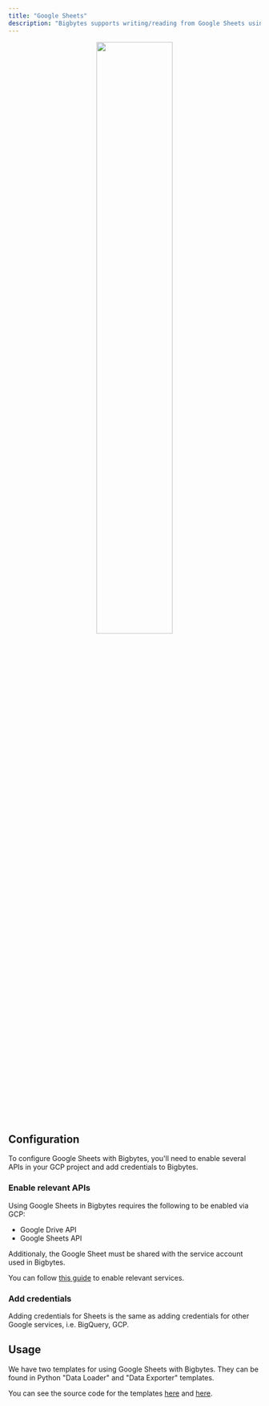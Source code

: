 ```yaml
---
title: "Google Sheets"
description: "Bigbytes supports writing/reading from Google Sheets using the Google Sheets API via the gspread library. Read on to learn about reading/writing data to Sheets."
---
```

<div align="center">
<img
  alt=""
  src="https://github.com/digitranslab/bigbytes/assets/59450879/0a10316e-1b0d-4727-858f-c743cc1e296c"
  width="55%"
/>
</div>

## Configuration

To configure Google Sheets with Bigbytes, you'll need to enable several APIs in your GCP project and add credentials to Bigbytes.

### Enable relevant APIs

Using Google Sheets in Bigbytes requires the following to be enabled via GCP:

- Google Drive API
- Google Sheets API

Additionaly, the Google Sheet must be shared with the service account used in Bigbytes.

You can follow [this guide](https://docs.gspread.org/en/latest/oauth2.html) to enable relevant services.

### Add credentials

Adding credentials for Sheets is the same as adding credentials for other Google services, i.e. BigQuery, GCP.

<Snippet file="google-auth.mdx"/>

## Usage

We have two templates for using Google Sheets with Bigbytes. They can be found in Python "Data Loader" and "Data Exporter" templates.

You can see the source code for the templates [here](https://github.com/digitranslab/bigbytes/blob/master/bigbytes/data_preparation/templates/data_exporters/google_sheets.py) and [here](https://github.com/digitranslab/bigbytes/blob/master/bigbytes/data_preparation/templates/data_loaders/google_sheets.py).
